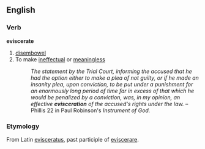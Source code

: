 ==English==
===Verb===
'''eviscerate'''

#[[disembowel]]
#To make [[ineffectual]] or [[meaningless]]
#:''The statement by the Trial Court, informing the accused that he had the option either to make a plea of not guilty, or if he made an insanity plea, upon conviction, to be put under a punishment for an enormously long period of time far in excess of that which he would be penalized by a conviction, was, in my opinion, an effective '''evisceration''' of the accused's rights under the law.''  &ndash;Phillis 22 in Paul Robinson's ''Instrument of God.''

===Etymology===
From Latin [[evisceratus]], past participle of [[eviscerare]].